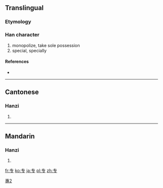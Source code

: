 {{also|專|専}} <!-- may be replaced by zh-forms -->
==Translingual==
{{ja-forms|[[専]]|专|[[專]]}}

===Etymology===
{{Han simp|專}}

[[Category:CJKV characters simplified differently in Japan and China|專2]]

===Han character===
{{Han char|rn=1|rad=一|as=03|sn=4|four=|canj=手弓戈 (QNI)}}

# monopolize, take sole possession
# special, specially

====References====
* {{Han ref|kx=0077.061|hdz=10010.050|uh=4E13|ud=19987}}

----

==Cantonese==

===Hanzi===
{{yue-hanzi|jyut=|y=jyun1|tra=專}}

# {{defn|Cantonese|sort=一03}}

----

==Mandarin==

===Hanzi===
{{cmn-hanzi|tra=專|pin=[[zhuān]] ([[zhuan1]])|wg=chuan<sup>1</sup>}}

# {{defn|Mandarin|sort=一03}}

[[fr:专]]
[[ko:专]]
[[ja:专]]
[[pl:专]]
[[zh:专]]